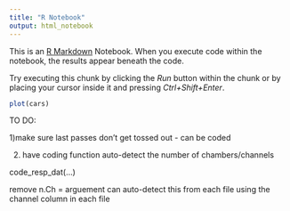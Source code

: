 ```yaml
---
title: "R Notebook"
output: html_notebook
---
```


This is an [R Markdown](http://rmarkdown.rstudio.com) Notebook. When you execute code within the notebook, the results appear beneath the code. 

Try executing this chunk by clicking the *Run* button within the chunk or by placing your cursor inside it and pressing *Ctrl+Shift+Enter*. 

```r
plot(cars)
```


TO DO:

1)make sure last passes don't get tossed out - can be coded



2) have coding function auto-detect the number of chambers/channels

code_resp_dat(...)

remove n.Ch = arguement
can auto-detect this from each file using the channel column
in each file